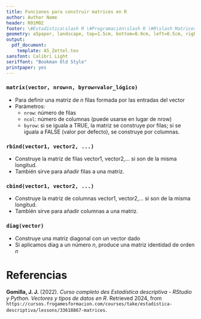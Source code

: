 ```yaml
---
title: Funciones para construir matrices en R
author: Author Name
header: R01M02
footer: \#Estadística\slash R \#Programación\slash R \#R\slash Matrices
geometry: a5paper, landscape, top=1.5cm, bottom=0.9cm, left=0.5cm, right=0.5cm, headsep = 0.5cm, footskip = 12pt
output:
  pdf_document: 
    template: A5_Zettel.tex
sansfont: Calibri Light
seriffont: "Bookman Old Style"
printpaper: yes
---
```

### `matrix(vector, nrow=n, byrow=valor_lógico)`
- Para definir una matriz de $n$ filas formada por las entradas del vector
- Parámetros:
  - `nrow`: número de filas
  - ` ncol`: número de columnas (puede usarse en lugar de nrow)
  - `byrow`: si se iguala a TRUE, la matriz se construye por filas; si se iguala a FALSE (valor por defecto), se construye por columnas.
		    
### `rbind(vector1, vector2, ...)`
- Construye la matriz de filas vector1,  vector2,... si son de la misma longitud.
- También sirve para añadir filas a una matriz.
			
### `cbind(vector1, vector2, ...)`
- Construye la matriz de columnas vector1,  vector2,... si son de la misma longitud.
- También sirve para añadir columnas a una matriz.

### `diag(vector)`
- Construye una matriz diagonal con un vector dado
- Si aplicamos diag a un número $n$, produce una matriz identidad de orden $n$

\pagebreak

# Referencias

**Gomilla, J. J.** (2022). _Curso completo des Estadística descriptiva - RStudio y Python. Vectores y tipos de datos en R_. Retrieved 2024, from <code style="word-wrap: break-word;">https://cursos.frogamesformacion.com/courses/take/estadistica-descriptiva/lessons/33618867-matrices</code>.